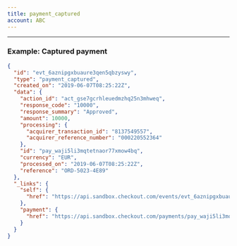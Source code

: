 ```yaml
---
title: payment_captured
account: ABC
---
```


---

### Example: Captured payment

```json
{
  "id": "evt_6aznipgxbuaure3qen5qbzyswy",
  "type": "payment_captured",
  "created_on": "2019-06-07T08:25:22Z",
  "data": {
    "action_id": "act_gse7gcrhleuedmzhq25n3mhweq",
    "response_code": "10000",
    "response_summary": "Approved",
    "amount": 10000,
    "processing": {
      "acquirer_transaction_id": "8137549557",
      "acquirer_reference_number": "000220552364"
    },
    "id": "pay_waji5li3mqtetnaor77xmow4bq",
    "currency": "EUR",
    "processed_on": "2019-06-07T08:25:22Z",
    "reference": "ORD-5023-4E89"
  },
  "_links": {
    "self": {
      "href": "https://api.sandbox.checkout.com/events/evt_6aznipgxbuaure3qen5qbzyswy"
    },
    "payment": {
      "href": "https://api.sandbox.checkout.com/payments/pay_waji5li3mqtetnaor77xmow4bq"
    }
  }
}
```